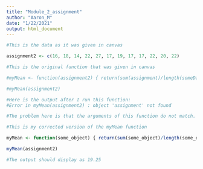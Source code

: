 ```yaml
---
title: "Module_2_assignment"
author: "Aaron_M"
date: "1/22/2021"
output: html_document
---
```



```r
#This is the data as it was given in canvas

assignment2 <- c(16, 18, 14, 22, 27, 17, 19, 17, 17, 22, 20, 22)

```

```r
#This is the original function that was given in canvas

#myMean <- function(assignment2) { return(sum(assignment)/length(someData)) }

#myMean(assignment2)

#Here is the output after I run this function: 
#Error in myMean(assignment2) : object 'assignment' not found

#The problem here is that the arguments of this function do not match. assignment and someData must both be changed to assignment2. My reference is pg. 7 of The Art of Programming. The name of the argument could be anything(as long as it contains acceptable charaters like letters and numbers). Whats important here is that it has to remain the same in the function itself

```

```r
#This is my corrected version of the myMean function

myMean <- function(some_object) { return(sum(some_object)/length(some_object)) }

myMean(assignment2)

#The output should display as 19.25
```